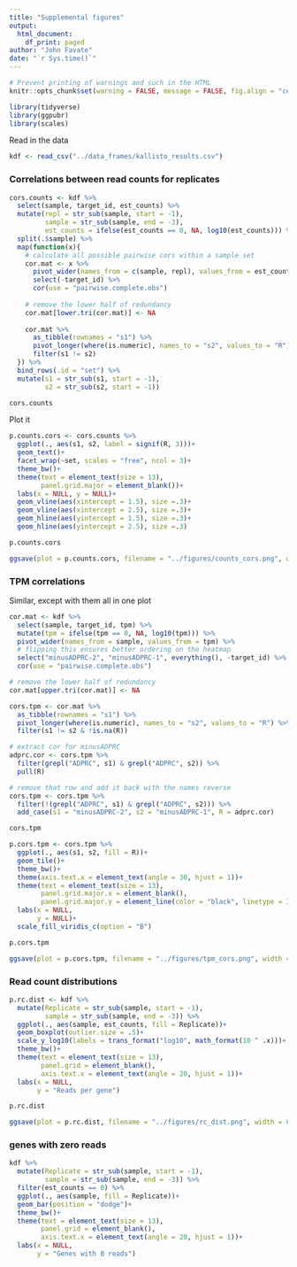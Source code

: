 ```yaml
---
title: "Supplemental figures"
output: 
  html_document:
    df_print: paged
author: "John Favate"
date: "`r Sys.time()`"
---
```


<style type="text/css">
.main-container {
  max-width: 1500px;
  margin-left: auto;
  margin-right: auto;
}
</style>

```r
# Prevent printing of warnings and such in the HTML
knitr::opts_chunk$set(warning = FALSE, message = FALSE, fig.align = "center")
```

```r
library(tidyverse)
library(ggpubr)
library(scales)
```

Read in the data
```r
kdf <- read_csv("../data_frames/kallisto_results.csv")
```

### Correlations between read counts for replicates

```r
cors.counts <- kdf %>% 
  select(sample, target_id, est_counts) %>% 
  mutate(repl = str_sub(sample, start = -1),
         sample = str_sub(sample, end = -3),
         est_counts = ifelse(est_counts == 0, NA, log10(est_counts))) %>% 
  split(.$sample) %>% 
  map(function(x){
    # calculate all possible pairwise cors within a sample set
    cor.mat <- x %>% 
      pivot_wider(names_from = c(sample, repl), values_from = est_counts) %>% 
      select(-target_id) %>% 
      cor(use = "pairwise.complete.obs")
    
    # remove the lower half of redundancy
    cor.mat[lower.tri(cor.mat)] <- NA
    
    cor.mat %>% 
      as_tibble(rownames = "s1") %>% 
      pivot_longer(where(is.numeric), names_to = "s2", values_to = "R") %>% 
      filter(s1 != s2)
  }) %>% 
  bind_rows(.id = "set") %>% 
  mutate(s1 = str_sub(s1, start = -1),
         s2 = str_sub(s2, start = -1))

cors.counts
```

Plot it
```r
p.counts.cors <- cors.counts %>% 
  ggplot(., aes(s1, s2, label = signif(R, 3)))+
  geom_text()+
  facet_wrap(~set, scales = "free", ncol = 3)+
  theme_bw()+
  theme(text = element_text(size = 13),
        panel.grid.major = element_blank())+
  labs(x = NULL, y = NULL)+
  geom_vline(aes(xintercept = 1.5), size =.3)+
  geom_vline(aes(xintercept = 2.5), size =.3)+
  geom_hline(aes(yintercept = 1.5), size =.3)+
  geom_hline(aes(yintercept = 2.5), size =.3)

p.counts.cors

ggsave(plot = p.counts.cors, filename = "../figures/counts_cors.png", width = 5, height = 4)
```

### TPM correlations

Similar, except with them all in one plot
```r
cor.mat <- kdf %>%
  select(sample, target_id, tpm) %>%
  mutate(tpm = ifelse(tpm == 0, NA, log10(tpm))) %>%
  pivot_wider(names_from = sample, values_from = tpm) %>%
  # flipping this ensures better ordering on the heatmap
  select("minusADPRC-2", "minusADPRC-1", everything(), -target_id) %>%
  cor(use = "pairwise.complete.obs")

# remove the lower half of redundancy
cor.mat[upper.tri(cor.mat)] <- NA

cors.tpm <- cor.mat %>%
  as_tibble(rownames = "s1") %>%
  pivot_longer(where(is.numeric), names_to = "s2", values_to = "R") %>%
  filter(s1 != s2 & !is.na(R))

# extract cor for minusADPRC
adprc.cor <- cors.tpm %>% 
  filter(grepl("ADPRC", s1) & grepl("ADPRC", s2)) %>% 
  pull(R)

# remove that row and add it back with the names reverse
cors.tpm <- cors.tpm %>% 
  filter(!(grepl("ADPRC", s1) & grepl("ADPRC", s2))) %>% 
  add_case(s1 = "minusADPRC-2", s2 = "minusADPRC-1", R = adprc.cor)

cors.tpm
```

```r
p.cors.tpm <- cors.tpm %>% 
  ggplot(., aes(s1, s2, fill = R))+
  geom_tile()+
  theme_bw()+
  theme(axis.text.x = element_text(angle = 30, hjust = 1))+
  theme(text = element_text(size = 13),
        panel.grid.major.x = element_blank(),
        panel.grid.major.y = element_line(color = "black", linetype = 3, size = .2))+
  labs(x = NULL,
       y = NULL)+
  scale_fill_viridis_c(option = "B")

p.cors.tpm

ggsave(plot = p.cors.tpm, filename = "../figures/tpm_cors.png", width = 8, height = 5)
```

### Read count distributions

```r
p.rc.dist <- kdf %>% 
  mutate(Replicate = str_sub(sample, start = -1),
         sample = str_sub(sample, end = -3)) %>% 
  ggplot(., aes(sample, est_counts, fill = Replicate))+
  geom_boxplot(outlier.size = .5)+
  scale_y_log10(labels = trans_format("log10", math_format(10 ^ .x)))+
  theme_bw()+
  theme(text = element_text(size = 13),
        panel.grid = element_blank(),
        axis.text.x = element_text(angle = 20, hjust = 1))+
  labs(x = NULL,
       y = "Reads per gene")

p.rc.dist

ggsave(plot = p.rc.dist, filename = "../figures/rc_dist.png", width = 6, height = 3.5)
```

### genes with zero reads

```r
kdf %>% 
  mutate(Replicate = str_sub(sample, start = -1),
         sample = str_sub(sample, end = -3)) %>% 
  filter(est_counts == 0) %>% 
  ggplot(., aes(sample, fill = Replicate))+
  geom_bar(position = "dodge")+
  theme_bw()+
  theme(text = element_text(size = 13),
        panel.grid = element_blank(),
        axis.text.x = element_text(angle = 20, hjust = 1))+
  labs(x = NULL,
       y = "Genes with 0 reads")
```

